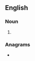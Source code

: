{{also|jerk-offs|jerk offs}}
==English==

===Noun===
{{head|en|noun plural form}}

# {{plural of|jerkoff|lang=en}}

===Anagrams===
* {{anagrams|en|a=effjkors|jerks off}}